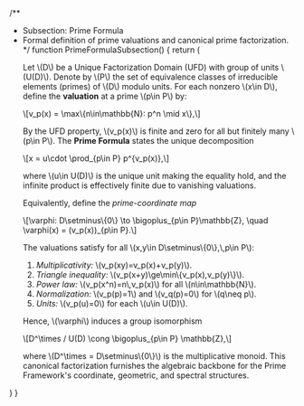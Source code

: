 
/**
 * Subsection: Prime Formula
 * Formal definition of prime valuations and canonical prime factorization.
 */
function PrimeFormulaSubsection() {
  return (
    <SubsectionTemplate metadata={primeFormula}>
      <p>
        Let \(D\) be a Unique Factorization Domain (UFD) with group of units \(U(D)\).
        Denote by \(P\) the set of equivalence classes of irreducible elements (primes)
        of \(D\) modulo units. For each nonzero \(x\in D\), define the
        <strong>valuation</strong> at a prime \(p\in P\) by:
      </p>
      <p style={{ textAlign: 'center' }}>
        \[v_p(x) = \max\{n\in\mathbb{N}: p^n \mid x\},\]
      </p>
      <p>
        By the UFD property, \(v_p(x)\) is finite and zero for all but finitely
        many \(p\in P\). The <strong>Prime Formula</strong> states the unique
        decomposition
      </p>
      <p style={{ textAlign: 'center' }}>
        \[x = u\cdot \prod_{p\in P} p^{v_p(x)},\]
      </p>
      <p>
        where \(u\in U(D)\) is the unique unit making the equality hold,
        and the infinite product is effectively finite due to vanishing valuations.
      </p>
      <p>
        Equivalently, define the <em>prime-coordinate map</em>
      </p>
      <p style={{ textAlign: 'center' }}>
        \[\varphi: D\setminus\{0\} \to \bigoplus_{p\in P}\mathbb{Z},
          \quad \varphi(x) = (v_p(x))_{p\in P}.\]
      </p>
      <p>
        The valuations satisfy for all \(x,y\in D\setminus\{0\},\,p\in P\):
      </p>
      <ol>
        <li><em>Multiplicativity:</em> \(v_p(xy)=v_p(x)+v_p(y)\).</li>
        <li><em>Triangle inequality:</em> \(v_p(x+y)\ge\min\{v_p(x),v_p(y)\}\).</li>
        <li><em>Power law:</em> \(v_p(x^n)=n\,v_p(x)\) for all \(n\in\mathbb{N}\).</li>
        <li><em>Normalization:</em> \(v_p(p)=1\) and \(v_q(p)=0\) for \(q\neq p\).</li>
        <li><em>Units:</em> \(v_p(u)=0\) for each \(u\in U(D)\).</li>
      </ol>
      <p>
        Hence, \(\varphi\) induces a group isomorphism
      </p>
      <p style={{ textAlign: 'center' }}>
        \[D^\times / U(D) \cong \bigoplus_{p\in P} \mathbb{Z},\]
      </p>
      <p>
        where \(D^\times = D\setminus\{0\}\) is the multiplicative monoid.
        This canonical factorization furnishes the algebraic backbone for the
        Prime Framework's coordinate, geometric, and spectral structures.
      </p>
    </SubsectionTemplate>
  )
}
